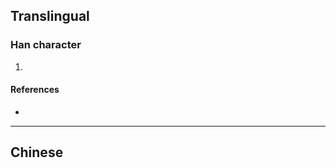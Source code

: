 {{character info/new}}
==Translingual==

===Han character===
{{Han char|rn=86|rad=火|as=04|sn=8|four=|canj=FOLL|ids=⿰火介}}

# {{defn|Han|sort=火04}}

====References====
* {{Han ref|kx=0667.110|dkj=18908|dj=1076.190|hdz=32192.090|uh=708C|ud=28812}}

----

==Chinese==
{{zh-see|烗|v}}